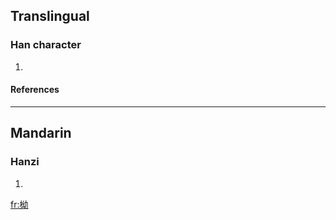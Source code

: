 ==Translingual==
===Han character===
{{Han char|rn=75|rad=木|as=05|sn=9|four=4492<sub>7</sub>|canj=木女戈尸 (DVIS)}}
# {{defn|Han|sort=木05}}
====References====
{{Han ref|kx=0520.150|dkj=14651|dj=0908.100|hdz=21192.040|uh=67EA|ud=26602|bh=CF62|bd=53090}}

----
==Mandarin==
===Hanzi===
{{cmn-hanzi|pin=[[āo]] (ao1)|wg=ao<sup>1</sup>}}
# {{defn|Mandarin}}

[[fr:柪]]